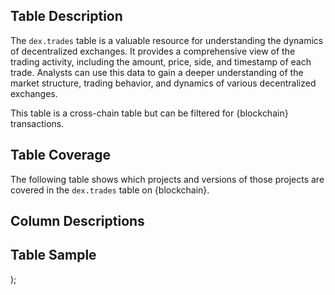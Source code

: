   <div>
    <h2>Table Description</h2>
    <p>
      The <code>dex.trades</code> table is a valuable resource for understanding the dynamics of decentralized exchanges. It provides a comprehensive view of the trading activity, including the amount, price, side, and timestamp of each trade. Analysts can use this data to gain a deeper understanding of the market structure, trading behavior, and dynamics of various decentralized exchanges.
    </p>
    <Info> This table is a cross-chain table but can be filtered for {blockchain} transactions.</Info>
    <h2>Table Coverage</h2>
    <p> The following table shows which projects and versions of those projects are covered in the <code>dex.trades</code> table on {blockchain}. </p>
    <DexAggregatorCoverage blockchain={blockchain}/>
    <h2>Column Descriptions</h2>
    <ColumnDescriptions tableSchema="dex" tableName="trades" />
    <h2>Table Sample</h2>
    <TableSample tableSchema="dex" tableName="trades" />
  </div>
);